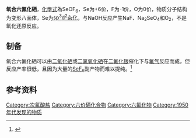 {{expand|time=2012-07-10T12:31:14+00:00}}
{{chemref|time=2012-07-10T12:31:14+00:00}}
{{noteTA
|1=zh-hans:杂化; zh-hant:混成;
|G1=Chemistry
}}
{{Chembox
| ImageFile = Pentafluoro(fluorooxy)-λ6-selane.png
| ImageSize = 250px
| IUPACName = Pentafluoro(fluorooxy)-λ<sup>6</sup>-selane
| OtherNames = 
| Section1 = {{Chembox Identifiers
|  CASNo = 
|  CASNo_Ref = 
|  PubChem = 23236092
|  ChemSpiderID = 10329203
|  SMILES = F[Se](F)(F)(F)(F)OF
|  InChI = 1/F6OSe/c1-7-8(2,3,4,5)6
|  InChIKey = DOWDYMDJZSUENF-UHFFFAOYAU
|  StdInChI = 1S/F6OSe/c1-7-8(2,3,4,5)6
|  StdInChIKey = DOWDYMDJZSUENF-UHFFFAOYSA-N
  }}
| Section2 = {{Chembox Properties
|  Formula = SeOF<sub>6</sub>
|  MolarMass = 208.950
|  Appearance = 
|  Density = 
|  MeltingPt = 
|  BoilingPt = 
|  Solubility =
  }}
| Section3 = {{Chembox Hazards
|  MainHazards = 
|  FlashPt = 
|  Autoignition =
  }}
}}
'''氧合六氟化硒'''，[[化學式|化學式]]為SeOF<sub>6</sub>，Se为+6价，F为-1价，O为0价，物质分子结构为变形八面体，Se为[[Sp3d2杂化|sp<sup>3</sup>d<sup>2</sup>杂化]]，与NaOH反应产生NaF、Na<sub>2</sub>SeO<sub>4</sub>和O<sub>2</sub>，不是氧化还原反应。

==制备==
氧合六氟化硒可以由[[二氧化硒|二氧化硒]]或[[二氯氧化硒|二氯氧化硒]]在[[二氟化银|二氟化银]]催化下与[[氟气|氟气]]反应而成，但反应产率很低，且因为大量的[[六氟化硒|SeF<sub>6</sub>]]副产物而难以提纯。<ref>{{cite journal|journal=Inorganic Chemistry|volume=9|issue=6|language=en|issn=0020-1669|date=1970-06|pages=1442–1445|doi=10.1021/ic50088a029|url=https://pubs.acs.org/doi/abs/10.1021/ic50088a029|title=Reactions of fluoroxypentafluoroselenium|accessdate=2022-02-02|author=James Everett Smith, George H. Cady|archive-date=2022-02-03|archive-url=https://web.archive.org/web/20220203031744/https://pubs.acs.org/doi/abs/10.1021/ic50088a029|dead-url=no}}</ref>

==参考资料==
{{reflist}}
{{硒化合物}}
{{六氟化物}}
[[Category:次氟酸盐|Category:次氟酸盐]]
[[Category:六价硒化合物|Category:六价硒化合物]]
[[Category:六氟化物|Category:六氟化物]]
[[Category:1950年代发现的物质|Category:1950年代发现的物质]]